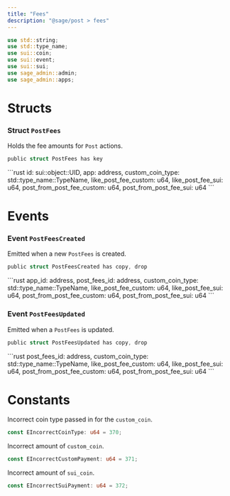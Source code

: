 ```yaml
---
title: "Fees"
description: "@sage/post > fees"
---
```


```rust
use std::string;
use std::type_name;
use sui::coin;
use sui::event;
use sui::sui;
use sage_admin::admin;
use sage_admin::apps;
```

# Structs

### Struct `PostFees`

Holds the fee amounts for `Post` actions.

```rust
public struct PostFees has key
```

<Expandable title="Fields">
  ```rust
    id: sui::object::UID,
    app: address,
    custom_coin_type: std::type_name::TypeName,
    like_post_fee_custom: u64,
    like_post_fee_sui: u64,
    post_from_post_fee_custom: u64,
    post_from_post_fee_sui: u64
  ```
</Expandable>

# Events

### Event `PostFeesCreated`

Emitted when a new `PostFees` is created.

```rust
public struct PostFeesCreated has copy, drop
```

<Expandable title="Fields">
  ```rust
    app_id: address,
    post_fees_id: address,
    custom_coin_type: std::type_name::TypeName,
    like_post_fee_custom: u64,
    like_post_fee_sui: u64,
    post_from_post_fee_custom: u64,
    post_from_post_fee_sui: u64
  ```
</Expandable>

### Event `PostFeesUpdated`

Emitted when a `PostFees` is updated.

```rust
public struct PostFeesUpdated has copy, drop
```

<Expandable title="Fields">
  ```rust
    post_fees_id: address,
    custom_coin_type: std::type_name::TypeName,
    like_post_fee_custom: u64,
    like_post_fee_sui: u64,
    post_from_post_fee_custom: u64,
    post_from_post_fee_sui: u64
  ```
</Expandable>

# Constants

Incorrect coin type passed in for the `custom_coin`.

```rust
const EIncorrectCoinType: u64 = 370;
```

Incorrect amount of `custom_coin`.

```rust
const EIncorrectCustomPayment: u64 = 371;
```

Incorrect amount of `sui_coin`.

```rust
const EIncorrectSuiPayment: u64 = 372;
```
